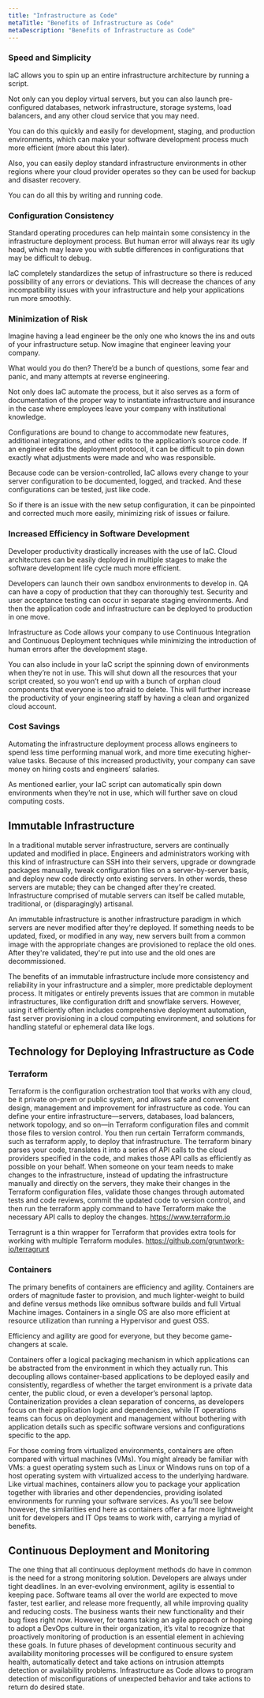```yaml
---
title: "Infrastructure as Code"
metaTitle: "Benefits of Infrastructure as Code"
metaDescription: "Benefits of Infrastructure as Code"
---
```



### Speed and Simplicity

IaC allows you to spin up an entire infrastructure architecture by running a script.

Not only can you deploy virtual servers, but you can also launch pre-configured databases, network infrastructure, storage systems, load balancers, and any other cloud service that you may need.

You can do this quickly and easily for development, staging, and production environments, which can make your software development process much more efficient (more about this later).

Also, you can easily deploy standard infrastructure environments in other regions where your cloud provider operates so they can be used for backup and disaster recovery.

You can do all this by writing and running code.

### Configuration Consistency

Standard operating procedures can help maintain some consistency in the infrastructure deployment process. But human error will always rear its ugly head, which may leave you with subtle differences in configurations that may be difficult to debug.

IaC completely standardizes the setup of infrastructure so there is reduced possibility of any errors or deviations. This will decrease the chances of any incompatibility issues with your infrastructure and help your applications run more smoothly.

### Minimization of Risk

Imagine having a lead engineer be the only one who knows the ins and outs of your infrastructure setup. Now imagine that engineer leaving your company.

What would you do then? There’d be a bunch of questions, some fear and panic, and many attempts at reverse engineering.

Not only does IaC automate the process, but it also serves as a form of documentation of the proper way to instantiate infrastructure and insurance in the case where employees leave your company with institutional knowledge.

Configurations are bound to change to accommodate new features, additional integrations, and other edits to the application’s source code. If an engineer edits the deployment protocol, it can be difficult to pin down exactly what adjustments were made and who was responsible.

Because code can be version-controlled, IaC allows every change to your server configuration to be documented, logged, and tracked. And these configurations can be tested, just like code.

So if there is an issue with the new setup configuration, it can be pinpointed and corrected much more easily, minimizing risk of issues or failure.

### Increased Efficiency in Software Development

Developer productivity drastically increases with the use of IaC. Cloud architectures can be easily deployed in multiple stages to make the software development life cycle much more efficient.

Developers can launch their own sandbox environments to develop in. QA can have a copy of production that they can thoroughly test. Security and user acceptance testing can occur in separate staging environments. And then the application code and infrastructure can be deployed to production in one move.

Infrastructure as Code allows your company to use Continuous Integration and Continuous Deployment techniques while minimizing the introduction of human errors after the development stage.

You can also include in your IaC script the spinning down of environments when they’re not in use. This will shut down all the resources that your script created, so you won’t end up with a bunch of orphan cloud components that everyone is too afraid to delete. This will further increase the productivity of your engineering staff by having a clean and organized cloud account.

### Cost Savings

Automating the infrastructure deployment process allows engineers to spend less time performing manual work, and more time executing higher-value tasks. Because of this increased productivity, your company can save money on hiring costs and engineers’ salaries.

As mentioned earlier, your IaC script can automatically spin down environments when they’re not in use, which will further save on cloud computing costs.

## Immutable Infrastructure

In a traditional mutable server infrastructure, servers are continually updated and modified in place. Engineers and administrators working with this kind of infrastructure can SSH into their servers, upgrade or downgrade packages manually, tweak configuration files on a server-by-server basis, and deploy new code directly onto existing servers. In other words, these servers are mutable; they can be changed after they're created. Infrastructure comprised of mutable servers can itself be called mutable, traditional, or (disparagingly) artisanal.

An immutable infrastructure is another infrastructure paradigm in which servers are never modified after they're deployed. If something needs to be updated, fixed, or modified in any way, new servers built from a common image with the appropriate changes are provisioned to replace the old ones. After they're validated, they're put into use and the old ones are decommissioned.

The benefits of an immutable infrastructure include more consistency and reliability in your infrastructure and a simpler, more predictable deployment process. It mitigates or entirely prevents issues that are common in mutable infrastructures, like configuration drift and snowflake servers. However, using it efficiently often includes comprehensive deployment automation, fast server provisioning in a cloud computing environment, and solutions for handling stateful or ephemeral data like logs.

## Technology for Deploying Infrastructure as Code

### Terraform

Terraform is the configuration orchestration tool that works with any cloud, be it private on-prem or public system, and allows safe and convenient design, management and improvement for infrastructure as code.
You can define your entire infrastructure—servers, databases, load balancers, network topology, and so on—in Terraform configuration files and commit those files to version control. You then run certain Terraform commands, such as terraform apply, to deploy that infrastructure. The terraform binary parses your code, translates it into a series of API calls to the cloud providers specified in the code, and makes those API calls as efficiently as possible on your behalf.
When someone on your team needs to make changes to the infrastructure, instead of updating the infrastructure manually and directly on the servers, they make their changes in the Terraform configuration files, validate those changes through automated tests and code reviews, commit the updated code to version control, and then run the terraform apply command to have Terraform make the necessary API calls to deploy the changes.
https://www.terraform.io

Terragrunt is a thin wrapper for Terraform that provides extra tools for working with multiple Terraform modules.
https://github.com/gruntwork-io/terragrunt

### Containers

The primary benefits of containers are efficiency and agility. Containers are orders of magnitude faster to provision, and much lighter-weight to build and define versus methods like omnibus software builds and full Virtual Machine images. Containers in a single OS are also more efficient at resource utilization than running a Hypervisor and guest OSS.

Efficiency and agility are good for everyone, but they become game-changers at scale.

Containers offer a logical packaging mechanism in which applications can be abstracted from the environment in which they actually run. This decoupling allows container-based applications to be deployed easily and consistently, regardless of whether the target environment is a private data center, the public cloud, or even a developer’s personal laptop. Containerization provides a clean separation of concerns, as developers focus on their application logic and dependencies, while IT operations teams can focus on deployment and management without bothering with application details such as specific software versions and configurations specific to the app.

For those coming from virtualized environments, containers are often compared with virtual machines (VMs). You might already be familiar with VMs: a guest operating system such as Linux or Windows runs on top of a host operating system with virtualized access to the underlying hardware. Like virtual machines, containers allow you to package your application together with libraries and other dependencies, providing isolated environments for running your software services. As you’ll see below however, the similarities end here as containers offer a far more lightweight unit for developers and IT Ops teams to work with, carrying a myriad of benefits.

## Continuous Deployment and Monitoring
The one thing that all continuous deployment methods do have in common is the need for a strong monitoring solution. Developers are always under tight deadlines. In an ever-evolving environment, agility is essential to keeping pace.  Software teams all over the world are expected to move faster, test earlier, and release more frequently, all while improving quality and reducing costs.  The business wants their new functionality and their bug fixes right now. However, for teams taking an agile approach or hoping to adopt a DevOps culture in their organization, it’s vital to recognize that proactively monitoring of production is an essential element in achieving these goals.
In future phases of development continuous security and availability monitoring processes will be configured to ensure system health, automatically detect and take actions on intrusion attempts detection or availability problems. Infrastructure as Code allows to program detection of misconfigurations of unexpected behavior and take actions to return do desired state.


